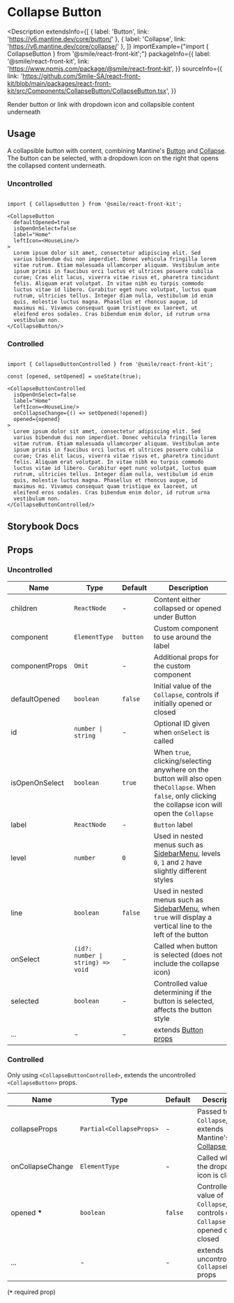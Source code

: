 
# Collapse Button

<Description
  extendsInfo={[
    { label: 'Button', link: 'https://v6.mantine.dev/core/button/' },
    { label: 'Collapse', link: 'https://v6.mantine.dev/core/collapse/' },
  ]}
  importExample={"import { CollapseButton } from '@smile/react-front-kit';"}
  packageInfo={{
    label: '@smile/react-front-kit',
    link: 'https://www.npmjs.com/package/@smile/react-front-kit',
  }}
  sourceInfo={{
    link: 'https://github.com/Smile-SA/react-front-kit/blob/main/packages/react-front-kit/src/Components/CollapseButton/CollapseButton.tsx',
  }}
>
  Render button or link with dropdown icon and collapsible content underneath
</Description>

## Usage

A collapsible button with content, combining Mantine's [Button](https://v6.mantine.dev/core/button/) and [Collapse](https://v6.mantine.dev/core/collapse/). The button can be selected, with a dropdown icon on the right that opens the collapsed content underneath.

### Uncontrolled

<StorybookEmbed
  storyId="3-custom-components-collapsebutton--collapse-button"
  height="210"
/>
```tsx

import { CollapseButton } from '@smile/react-front-kit';

<CollapseButton
  defaultOpened=true
  isOpenOnSelect=false
  label="Home"
  leftIcon=<HouseLine/>
>
  Lorem ipsum dolor sit amet, consectetur adipiscing elit. Sed
  varius bibendum dui non imperdiet. Donec vehicula fringilla lorem
  vitae rutrum. Etiam malesuada ullamcorper aliquam. Vestibulum ante
  ipsum primis in faucibus orci luctus et ultrices posuere cubilia
  curae; Cras elit lacus, viverra vitae risus et, pharetra tincidunt
  felis. Aliquam erat volutpat. In vitae nibh eu turpis commodo
  luctus vitae id libero. Curabitur eget nunc volutpat, luctus quam
  rutrum, ultricies tellus. Integer diam nulla, vestibulum id enim
  quis, molestie luctus magna. Phasellus et rhoncus augue, id
  maximus mi. Vivamus consequat quam tristique ex laoreet, ut
  eleifend eros sodales. Cras bibendum enim dolor, id rutrum urna
  vestibulum non.
</CollapseButton/>
```

### Controlled

<StorybookEmbed
  storyId="3-custom-components-collapsebutton--controlled"
  height="210"
/>
```tsx

import { CollapseButtonControlled } from '@smile/react-front-kit';

const [opened, setOpened] = useState(true);

<CollapseButtonControlled
  isOpenOnSelect=false
  label="Home"
  leftIcon=<HouseLine/>
  onCollapseChange={() => setOpened(!opened)}
  opened={opened}
>
  Lorem ipsum dolor sit amet, consectetur adipiscing elit. Sed
  varius bibendum dui non imperdiet. Donec vehicula fringilla lorem
  vitae rutrum. Etiam malesuada ullamcorper aliquam. Vestibulum ante
  ipsum primis in faucibus orci luctus et ultrices posuere cubilia
  curae; Cras elit lacus, viverra vitae risus et, pharetra tincidunt
  felis. Aliquam erat volutpat. In vitae nibh eu turpis commodo
  luctus vitae id libero. Curabitur eget nunc volutpat, luctus quam
  rutrum, ultricies tellus. Integer diam nulla, vestibulum id enim
  quis, molestie luctus magna. Phasellus et rhoncus augue, id
  maximus mi. Vivamus consequat quam tristique ex laoreet, ut
  eleifend eros sodales. Cras bibendum enim dolor, id rutrum urna
  vestibulum non.
</CollapseButtonControlled/>
```

## Storybook Docs

<StorybookEmbed
  storyId="3-custom-components-collapsebutton--docs"
  height="1200"
/>

## Props

### Uncontrolled

| Name           | Type                              | Default  | Description                                                                                                                                                 |
| -------------- | --------------------------------- | -------- | ----------------------------------------------------------------------------------------------------------------------------------------------------------- |
| children       | `ReactNode`                       | -        | Content either collapsed or opened under Button                                                                                                             |
| component      | `ElementType`                     | `button` | Custom component to use around the label                                                                                                                    |
| componentProps | `Omit`                            | -        | Additional props for the custom component                                                                                                                   |
| defaultOpened  | `boolean`                         | `false`  | Initial value of the `Collapse`, controls if initially opened or closed                                                                                     |
| id             | `number \| string`                | -        | Optional ID given when `onSelect` is called                                                                                                                 |
| isOpenOnSelect | `boolean`                         | `true`   | When `true`, clicking/selecting anywhere on the button will also open the`Collapse`. When `false`, only clicking the collapse icon will open the `Collapse` |
| label          | `ReactNode`                       | -        | `Button` label                                                                                                                                              |
| level          | `number`                          | `0`      | Used in nested menus such as [SidebarMenu](./sidebar-menu), levels `0`, `1` and `2` have slightly different styles                                          |
| line           | `boolean`                         | `false`  | Used in nested menus such as [SidebarMenu](./sidebar-menu), when `true` will display a vertical line to the left of the button                              |
| onSelect       | `(id?: number \| string) => void` | -        | Called when button is selected (does not include the collapse icon)                                                                                         |
| selected       | `boolean`                         | -        | Controlled value determining if the button is selected, affects the button style                                                                            |
| ...            | -                                 | -        | extends [Button props](https://v6.mantine.dev/core/button/?t=props)                                                                                         |

### Controlled

Only using `<CollapseButtonControlled>`, extends the uncontrolled `<CollapseButton>` props.

| Name             | Type                     | Default | Description                                                                                                 |
| ---------------- | ------------------------ | ------- | ----------------------------------------------------------------------------------------------------------- |
| collapseProps    | `Partial<CollapseProps>` | -       | Passed to the `Collapse`, extends Mantine's [Collapse Props](https://v6.mantine.dev/core/collapse/?t=props) |
| onCollapseChange | `ElementType`            | -       | Called when the dropdown icon is clicked                                                                    |
| opened <b>\*</b> | `boolean`                | `false` | Controlled value of `Collapse`, controls of `Collapse` is opened or closed                                  |
| ...              | -                        | -       | extends uncontrolled `CollapseButton` props                                                                 |

(<b>`*`</b> required prop)
